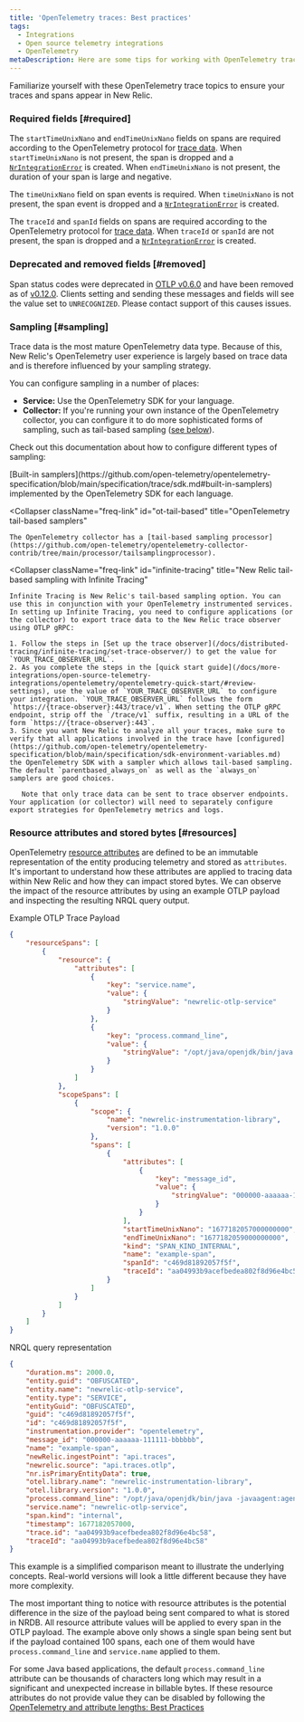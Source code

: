 ```yaml
---
title: 'OpenTelemetry traces: Best practices'
tags:
  - Integrations
  - Open source telemetry integrations
  - OpenTelemetry
metaDescription: Here are some tips for working with OpenTelemetry traces and New Relic.
---
```


Familiarize yourself with these OpenTelemetry trace topics to ensure your traces and spans appear in New Relic.

### Required fields [#required]

The `startTimeUnixNano` and `endTimeUnixNano` fields on spans are required according to the OpenTelemetry protocol for [trace data](https://github.com/open-telemetry/opentelemetry-proto/blob/74e38fb4882dd500d77b757d44e97de296c65b05/opentelemetry/proto/trace/v1/trace.proto#L145-L159). When `startTimeUnixNano` is not present, the span is dropped and a [`NrIntegrationError`](/docs/telemetry-data-platform/manage-data/nrintegrationerror/) is created. When `endTimeUnixNano` is not present, the duration of your span is large and negative.

The `timeUnixNano` field on span events is required. When `timeUnixNano` is not present, the span event is dropped and a [`NrIntegrationError`](/docs/telemetry-data-platform/manage-data/nrintegrationerror/) is created.

The `traceId` and `spanId` fields on spans are required according to the OpenTelemetry protocol for [trace data](https://github.com/open-telemetry/opentelemetry-proto/blob/74e38fb4882dd500d77b757d44e97de296c65b05/opentelemetry/proto/trace/v1/trace.proto#L73-L84). When `traceId` or `spanId` are not present, the span is dropped and a [`NrIntegrationError`](/docs/telemetry-data-platform/manage-data/nrintegrationerror/) is created.

### Deprecated and removed fields [#removed]

Span status codes were deprecated in [OTLP v0.6.0](https://github.com/open-telemetry/opentelemetry-proto/releases/tag/v0.6.0) and have been removed as of [v0.12.0](https://github.com/open-telemetry/opentelemetry-proto/releases/tag/v0.12.0). Clients setting and sending these messages and fields will see the value set to `UNRECOGNIZED`. Please contact support of this causes issues.

### Sampling [#sampling]

Trace data is the most mature OpenTelemetry data type. Because of this, New Relic's OpenTelemetry user experience is largely based on trace data and is therefore influenced by your sampling strategy.

You can configure sampling in a number of places:

* **Service:** Use the OpenTelemetry SDK for your language.
* **Collector:** If you're running your own instance of the OpenTelemetry collector, you can configure it to do more sophisticated forms of sampling, such as tail-based sampling ([see below](#infinite-tracing)).

Check out this documentation about how to configure different types of sampling:

<CollapserGroup>
  <Collapser
    className="freq-link"
    id="built-in"
    title="OpenTelemetry built-in samplers"
  >
    [Built-in samplers](https://github.com/open-telemetry/opentelemetry-specification/blob/main/specification/trace/sdk.md#built-in-samplers) implemented by the OpenTelemetry SDK for each language.
  </Collapser>

  <Collapser
    className="freq-link"
    id="ot-tail-based"
    title="OpenTelemetry tail-based samplers"
  >
    The OpenTelemetry collector has a [tail-based sampling processor](https://github.com/open-telemetry/opentelemetry-collector-contrib/tree/main/processor/tailsamplingprocessor).
  </Collapser>

  <Collapser
    className="freq-link"
    id="infinite-tracing"
    title="New Relic tail-based sampling with Infinite Tracing"
  >
    Infinite Tracing is New Relic's tail-based sampling option. You can use this in conjunction with your OpenTelemetry instrumented services. In setting up Infinite Tracing, you need to configure applications (or the collector) to export trace data to the New Relic trace observer using OTLP gRPC:

    1. Follow the steps in [Set up the trace observer](/docs/distributed-tracing/infinite-tracing/set-trace-observer/) to get the value for `YOUR_TRACE_OBSERVER_URL`.
    2. As you complete the steps in the [quick start guide](/docs/more-integrations/open-source-telemetry-integrations/opentelemetry/opentelemetry-quick-start/#review-settings), use the value of `YOUR_TRACE_OBSERVER_URL` to configure your integration. `YOUR_TRACE_OBSERVER_URL` follows the form `https://{trace-observer}:443/trace/v1`. When setting the OTLP gRPC endpoint, strip off the `/trace/v1` suffix, resulting in a URL of the form `https://{trace-observer}:443`.
    3. Since you want New Relic to analyze all your traces, make sure to verify that all applications involved in the trace have [configured](https://github.com/open-telemetry/opentelemetry-specification/blob/main/specification/sdk-environment-variables.md) the OpenTelemetry SDK with a sampler which allows tail-based sampling. The default `parentbased_always_on` as well as the `always_on` samplers are good choices.

       Note that only trace data can be sent to trace observer endpoints. Your application (or collector) will need to separately configure export strategies for OpenTelemetry metrics and logs.
  </Collapser>
</CollapserGroup>

### Resource attributes and stored bytes [#resources]

OpenTelemetry [resource attributes](https://opentelemetry.io/docs/reference/specification/resource/semantic_conventions/) are defined to be an immutable representation of the entity producing telemetry and stored as `attributes`. It's important to understand how these attributes are applied to tracing data within New Relic and how they can impact stored bytes. We can observe the impact of the resource attributes by using an example OTLP payload and inspecting the resulting NRQL query output.

Example OTLP Trace Payload

```json
{
    "resourceSpans": [
        {
            "resource": {
                "attributes": [
                    {
                        "key": "service.name",
                        "value": {
                            "stringValue": "newrelic-otlp-service"
                        }
                    },
                    {
                        "key": "process.command_line",
                        "value": {
                            "stringValue": "/opt/java/openjdk/bin/java -javaagent:agent/opentelemetry-agent.jar"
                        }
                    }
                ]
            },
            "scopeSpans": [
                {
                    "scope": {
                        "name": "newrelic-instrumentation-library",
                        "version": "1.0.0"
                    },
                    "spans": [
                        {
                            "attributes": [
                                {
                                    "key": "message_id",
                                    "value": {
                                        "stringValue": "000000-aaaaaa-111111-bbbbbb"
                                    }
                                }
                            ],
                            "startTimeUnixNano": "1677182057000000000",
                            "endTimeUnixNano": "1677182059000000000",
                            "kind": "SPAN_KIND_INTERNAL",
                            "name": "example-span",
                            "spanId": "c469d81892057f5f",
                            "traceId": "aa04993b9acefbedea802f8d96e4bc58"
                        }
                    ]
                }
            ]
        }
    ]
}
```


NRQL query representation

```json
{
    "duration.ms": 2000.0,
    "entity.guid": "OBFUSCATED",
    "entity.name": "newrelic-otlp-service",
    "entity.type": "SERVICE",
    "entityGuid": "OBFUSCATED",
    "guid": "c469d81892057f5f",
    "id": "c469d81892057f5f",
    "instrumentation.provider": "opentelemetry",
    "message_id": "000000-aaaaaa-111111-bbbbbb",
    "name": "example-span",
    "newRelic.ingestPoint": "api.traces",
    "newrelic.source": "api.traces.otlp",
    "nr.isPrimaryEntityData": true,
    "otel.library.name": "newrelic-instrumentation-library",
    "otel.library.version": "1.0.0",
    "process.command_line": "/opt/java/openjdk/bin/java -javaagent:agent/opentelemetry-agent.jar",
    "service.name": "newrelic-otlp-service",
    "span.kind": "internal",
    "timestamp": 1677182057000,
    "trace.id": "aa04993b9acefbedea802f8d96e4bc58",
    "traceId": "aa04993b9acefbedea802f8d96e4bc58"
}
```

<Callout variant="tip">
  This example is a simplified comparison meant to illustrate the underlying concepts. Real-world versions will look a little different because they have more complexity.
</Callout>


The most important thing to notice with resource attributes is the potential difference in the size of the payload being sent compared to what is stored in NRDB. All resource attribute values will be applied to every span in the OTLP payload. The example above only shows a single span being sent but if the payload contained 100 spans, each one of them would have `process.command_line` and `service.name` applied to them.

For some Java based applications, the default `process.command_line` attribute can be thousands of characters long which may result in a significant and unexpected increase in billable bytes. If these resource attributes do not provide value they can be disabled by following the [OpenTelemetry and attribute lengths: Best Practices](/docs/more-integrations/open-source-telemetry-integrations/opentelemetry/best-practices/opentelemetry-best-practices-attributes/)
